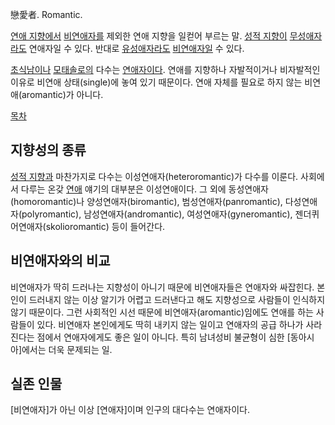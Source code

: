 戀愛者. Romantic.

[[연애 지향]]에서 [[비연애자]]를 제외한 연애 지향을 일컫어 부르는 말. [[성적 지향]]이 [[무성애자]]라도 연애자일 수 있다. 반대로 [[유성애자]]라도 [[비연애자]]일 수 있다.

[[초식남]]이나 [[모태솔로]]의 다수는 [[연애자]]이다. 연애를 지향하나 자발적이거나 비자발적인 이유로 비연애 상태(single)에 놓여 있기 때문이다. 연애 자체를 필요로 하지 않는 비연애(aromantic)가 아니다.

[[목차]]
== 지향성의 종류 ==
[[성적 지향]]과 마찬가지로 다수는 이성연애자(heteroromantic)가 다수를 이룬다. 사회에서 다루는 온갖 [[연애]] 얘기의 대부분은 이성연애이다. 그 외에 동성연애자(homoromantic)나 양성연애자(biromantic), 범성연애자(panromantic), 다성연애자(polyromantic), 남성연애자(andromantic), 여성연애자(gyneromantic), 젠더퀴어연애자(skolioromantic) 등이 들어간다.
== 비연애자와의 비교 ==
비연애자가 딱히 드러나는 지향성이 아니기 때문에 비연애자들은 연애자와 싸잡힌다. 본인이 드러내지 않는 이상 알기가 어렵고 드러낸다고 해도 지향성으로 사람들이 인식하지 않기 때문이다. 그런 사회적인 시선 때문에 비연애자(aromantic)임에도 연애를 하는 사람들이 있다. 비연애자 본인에게도 딱히 내키지 않는 일이고 연애자의 공급 하나가 사라진다는 점에서 연애자에게도 좋은 일이 아니다. 특히 남녀성비 불균형이 심한 [동아시아]에서는 더욱 문제되는 일.
== 실존 인물 ==
[비연애자]가 아닌 이상 [연애자]이며 인구의 대다수는 연애자이다.
